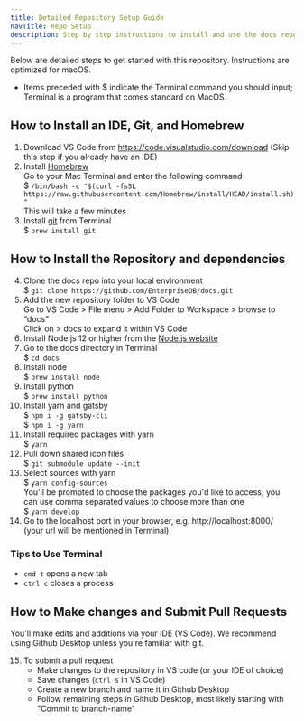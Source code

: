 ```yaml
---
title: Detailed Repository Setup Guide
navTitle: Repo Setup
description: Step by step instructions to install and use the docs repo
---
```


Below are detailed steps to get started with this repository. Instructions are optimized for macOS.
- Items preceded with $ indicate the Terminal command you should input; Terminal is a program that comes standard on MacOS.

## How to Install an IDE, Git, and Homebrew
1. Download VS Code from https://code.visualstudio.com/download (Skip this step if you already have an IDE)
2. Install [Homebrew](https://brew.sh/)   
    Go to your Mac Terminal and enter the following command  
    $ `/bin/bash -c "$(curl -fsSL https://raw.githubusercontent.com/Homebrew/install/HEAD/install.sh)"`  
    This will take a few minutes
3. Install [git](https://git-scm.com/) from Terminal  
    $ `brew install git`

## How to Install the Repository and dependencies
4. Clone the docs repo into your local environment  
    $ `git clone https://github.com/EnterpriseDB/docs.git`  
5. Add the new repository folder to VS Code  
    Go to VS Code > File menu > Add Folder to Workspace > browse to “docs”  
    Click on > docs to expand it within VS Code
6. Install Node.js 12 or higher from the [Node.js website](https://nodejs.org/en/download/)
7. Go to the docs directory in Terminal   
    $ `cd docs`
8. Install node    
    $ `brew install node`  
9. Install python  
    $ `brew install python`  
10. Install yarn and gatsby  
    $ `npm i -g gatsby-cli`   
    $ `npm i -g yarn`
11. Install required packages with yarn   
    $ `yarn`
12. Pull down shared icon files  
    $ `git submodule update --init`
13. Select sources with yarn  
    $ `yarn config-sources`  
    You'll be prompted to choose the packages you'd like to access; you can use comma separated values to choose more than one  
    $ `yarn develop`  
14. Go to the localhost port in your browser, e.g. http://localhost:8000/ (your url will be mentioned in Terminal)

### Tips to Use Terminal
- `cmd t` opens a new tab
- `ctrl c` closes a process

## How to Make changes and Submit Pull Requests
You'll make edits and additions via your IDE (VS Code). We recommend using Github Desktop unless you're familiar with git.  

15. To submit a pull request
    - Make changes to the repository in VS code (or your IDE of choice)
    - Save changes (`ctrl s` in VS Code)
    - Create a new branch and name it in Github Desktop
    - Follow remaining steps in Github Desktop, most likely starting with "Commit to branch-name"
